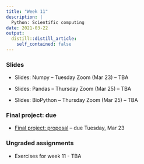 ```yaml
---
title: "Week 11"
description: |
  Python: Scientific computing
date: 2021-03-22
output:
  distill::distill_article:
    self_contained: false
---
```


### Slides

- Slides: Numpy -- Tuesday Zoom (Mar 23) -- TBA

- Slides: Pandas -- Thursday Zoom (Mar 25) -- TBA

- Slides: BioPython -- Thursday Zoom (Mar 25) -- TBA

### Final project: due

- [Final project: proposal](../../finalproject_proposal.html) -- due Tuesday, Mar 23

### Ungraded assignments

- Exercises for week 11 - TBA
